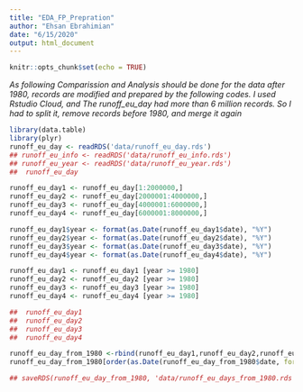```yaml
---
title: "EDA_FP_Prepration"
author: "Ehsan Ebrahimian"
date: "6/15/2020"
output: html_document
---
```


```r
knitr::opts_chunk$set(echo = TRUE)
```

_As following Comparission and Analysis should be done for the data after 1980, records are modified and prepared by the following codes._
_I used Rstudio Cloud, and The runoff_eu_day had more than 6 million records._
_So I had to split it, remove records before 1980, and merge it again_

```r
library(data.table)
library(plyr)
runoff_eu_day <- readRDS('data/runoff_eu_day.rds')
## runoff_eu_info <- readRDS('data/runoff_eu_info.rds')
## runoff_eu_year <- readRDS('data/runoff_eu_year.rds')
##  runoff_eu_day

runoff_eu_day1 <- runoff_eu_day[1:2000000,]
runoff_eu_day2 <- runoff_eu_day[2000001:4000000,]
runoff_eu_day3 <- runoff_eu_day[4000001:6000000,]
runoff_eu_day4 <- runoff_eu_day[6000001:8000000,]
```


```r
runoff_eu_day1$year <- format(as.Date(runoff_eu_day1$date), "%Y")
runoff_eu_day2$year <- format(as.Date(runoff_eu_day2$date), "%Y")
runoff_eu_day3$year <- format(as.Date(runoff_eu_day3$date), "%Y")
runoff_eu_day4$year <- format(as.Date(runoff_eu_day4$date), "%Y")
```


```r
runoff_eu_day1 <- runoff_eu_day1 [year >= 1980]
runoff_eu_day2 <- runoff_eu_day2 [year >= 1980]
runoff_eu_day3 <- runoff_eu_day3 [year >= 1980]
runoff_eu_day4 <- runoff_eu_day4 [year >= 1980]

##  runoff_eu_day1
##  runoff_eu_day2
##  runoff_eu_day3
##  runoff_eu_day4
```


```r
runoff_eu_day_from_1980 <-rbind(runoff_eu_day1,runoff_eu_day2,runoff_eu_day3,runoff_eu_day4)
runoff_eu_day_from_1980[order(as.Date(runoff_eu_day_from_1980$date, format="%Y")),]

## saveRDS(runoff_eu_day_from_1980, 'data/runoff_eu_days_from_1980.rds')

```

